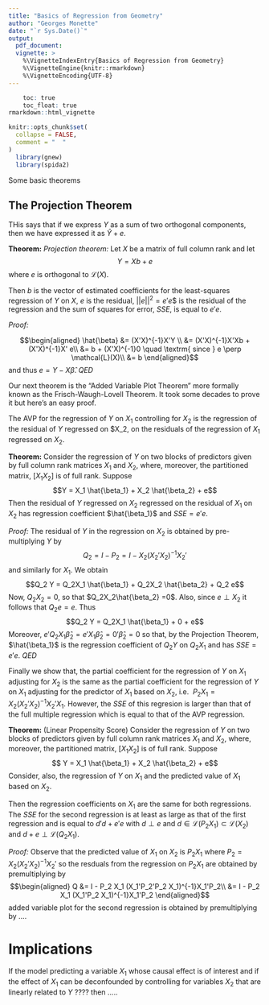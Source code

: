 ---
title: "Basics of Regression from Geometry"
author: "Georges Monette"
date: "`r Sys.Date()`"
output: 
  pdf_document:
  vignette: >
    %\VignetteIndexEntry{Basics of Regression from Geometry}
    %\VignetteEngine{knitr::rmarkdown}
    %\VignetteEncoding{UTF-8}
---
```{r eval=FALSE,echo=FALSE}
    toc: true
    toc_float: true
rmarkdown::html_vignette
```
```{r setup, include = FALSE}
knitr::opts_chunk$set(
  collapse = FALSE,
  comment = "  "
)
  library(gnew)
  library(spida2)
```

Some basic theorems

## The Projection Theorem

THis says that if we express $Y$ as a sum of two orthogonal components, then we have expressed it as 
$\hat{Y} + e$.

__Theorem:__ _Projection theorem:_ Let $X$ be a matrix of full column rank and let
$$Y = Xb + e$$
where $e$ is orthogonal to $\mathcal{L}(X)$.

Then $b$ is the vector of estimated coefficients for the least-squares regression of $Y$ on $X$, $e$ is the residual, $||e||^2 = e'e$$ is the residual of the regression and the sum of squares for error, $SSE$, is 
equal to $e'e$.

_Proof:_ 

$$\begin{aligned}
\hat{\beta}  &= (X'X)^{-1}X'Y \\
     &= (X'X)^{-1}X'Xb + (X'X)^{-1}X' e\\
     &= b + (X'X)^{-1}0 \quad \textrm{    since } e \perp \mathcal{L}(X)\\
     &= b 
\end{aligned}$$
and thus $e = Y - X\hat{\beta}$. _QED_

Our next theorem is the "Added Variable Plot Theorem" more formally known as the Frisch-Waugh-Lovell Theorem. It took some decades to prove it but here's an easy proof.

The AVP for the regression of $Y$ on $X_1$ controlling for $X_2$ is the regression of the
residual of $Y$ regressed on $X_2, on the residuals of the regression of $X_1$ regressed on
$X_2$.

__Theorem:__ Consider the regression of $Y$ on two blocks of predictors given by full column
rank matrices $X_1$ and $X_2$, where, moreover, the partitioned matrix, $[X_1 X_2]$ is of full rank.
Suppose 
$$Y = X_1 \hat{\beta_1} + X_2 \hat{\beta_2} + e$$
Then the residual of $Y$ regressed on $X_2$ regressed on the residual of $X_1$ on $X_2$
has regression coefficient $\hat{\beta_1}$ and $SSE = e'e$.

_Proof:_
The residual of $Y$ in the regression on $X_2$ is obtained by 
pre-multiplying $Y$ by 
$$Q_2 = I - P_2 = I - X_2(X_2'X_2)^{-1}X_2'$$
and similarly for $X_1$. We obtain
$$Q_2 Y = Q_2X_1 \hat{\beta_1} + Q_2X_2 \hat{\beta_2} + Q_2 e$$
Now, $Q_2X_2 = 0$, so that  $Q_2X_2\hat{\beta_2} =0$. Also, since $e \perp X_2$ it follows that $Q_2 e =e$. Thus
$$Q_2 Y = Q_2X_1 \hat{\beta_1} + 0 + e$$
Moreover, $e'Q_2X_1\hat{\beta}_2 = e'X_1\hat{\beta}_2 = 0'\hat{\beta}_2 = 0$ so that,
by the Projection Theorem, $\hat{\beta_1}$ is the regression coefficient of 
$Q_2 Y$ on $Q_2X_1$ and has $SSE = e'e$. _QED_

Finally we show that, the partial coefficient for the regression of $Y$
on $X_1$ adjusting for $X_2$ is the same as the partial coefficient for the regression of $Y$
on $X_1$ adjusting for the predictor of $X_1$ based on $X_2$, i.e. 
$P_2 X_1 = X_2(X_2'X_2)^{-1}X_2'X_1$. However, the $SSE$ of this regresion is larger than
that of the full multiple regression which is equal to that of the AVP regression.

__Theorem:__  (Linear Propensity Score) Consider the regression of $Y$ on two blocks of predictors given by full column
rank matrices $X_1$ and $X_2$, where, moreover, the partitioned matrix, $[X_1 X_2]$ is of full rank.
Suppose 
$$ Y = X_1 \hat{\beta_1} + X_2 \hat{\beta_2} + e$$
Consider, also, the regression of $Y$ on $X_1$ and the predicted value of $X_1$ based on $X_2$.

Then the regression coefficients on $X_1$ are the same for both regressions. The $SSE$ for the 
second regression is at least as large as that of the first regression and is equal to 
$d'd + e'e$ with $d \perp e$ and $d \in \mathcal{L}(P_2X_1) \subset \mathcal{L}(X_2)$
and $d + e \perp \mathcal{L}(Q_2X_1)$.

_Proof:_ Observe that the predicted value of $X_1$ on $X_2$
is $P_2 X_1$ where $P_2 = X_2(X_2' X_2)^{-1} X_2'$ so the resduals from the regression
on $P_2 X_1$ are obtained by premultiplying by 
$$\begin{aligned}
Q &= I - P_2 X_1 (X_1'P_2'P_2 X_1)^{-1}X_1'P_2\\
  &= I - P_2 X_1 (X_1'P_2 X_1)^{-1}X_1'P_2
\end{aligned}$$
added variable plot for the second regression is
obtained by premultiplying by ....

# Implications

If the model predicting a variable $X_1$ whose causal effect is of interest and if the effect
of $X_1$ can be deconfounded by controlling for variables $X_2$ that are
linearly related to $Y$ ???? then .....

